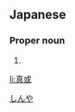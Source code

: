 ==Japanese==
{{ja-kanjitab|真|或}}

===Proper noun===
{{ja-pos|proper|しんや}}

# {{given name|male|lang=ja}}

[[Category:Japanese male given names|しんや]]

[[li:真或]]